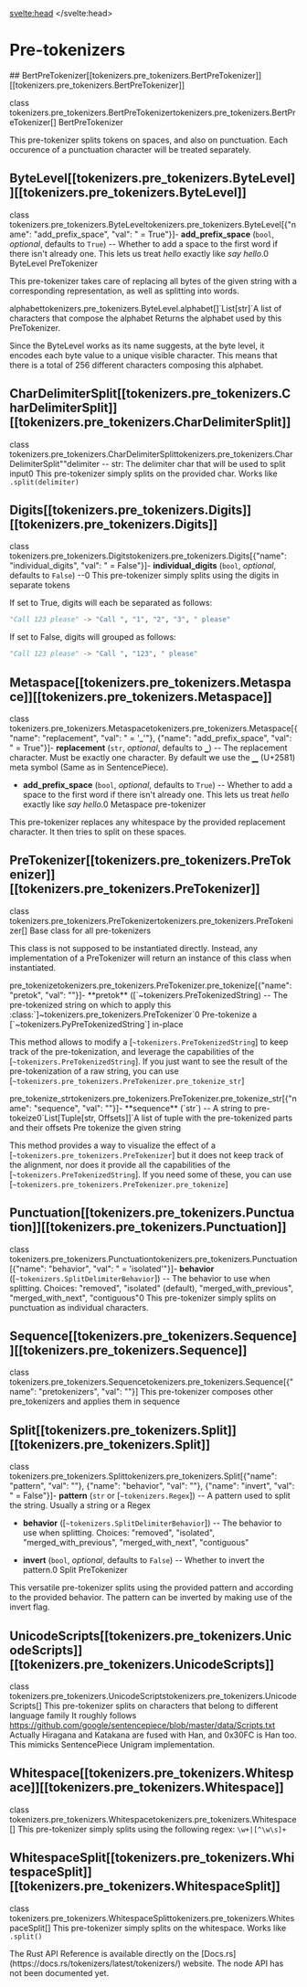 <script lang="ts">
let fw: "pt" | "tf" = "pt";
onMount(() => {
    const urlParams = new URLSearchParams(window.location.search);
    fw = urlParams.get("fw") || "pt";
});
</script>
<svelte:head>
  <meta name="hf:doc:metadata" content={JSON.stringify(metadata)} >
</svelte:head>
# Pre-tokenizers

<tokenizerslangcontent>
<python>
## BertPreTokenizer[[tokenizers.pre_tokenizers.BertPreTokenizer]][[tokenizers.pre_tokenizers.BertPreTokenizer]]

<div class="docstring">

<docstring><name>class tokenizers.pre_tokenizers.BertPreTokenizer</name><anchor>tokenizers.pre_tokenizers.BertPreTokenizer</anchor><parameters>[]</parameters></docstring>
BertPreTokenizer

This pre-tokenizer splits tokens on spaces, and also on punctuation.
Each occurence of a punctuation character will be treated separately.

</div>

## ByteLevel[[tokenizers.pre_tokenizers.ByteLevel]][[tokenizers.pre_tokenizers.ByteLevel]]

<div class="docstring">

<docstring><name>class tokenizers.pre_tokenizers.ByteLevel</name><anchor>tokenizers.pre_tokenizers.ByteLevel</anchor><parameters>[{"name": "add_prefix_space", "val": " = True"}]</parameters><paramsdesc>- **add_prefix_space** (`bool`, *optional*, defaults to `True`) --
  Whether to add a space to the first word if there isn't already one. This
  lets us treat *hello* exactly like *say hello*.</paramsdesc><paramgroups>0</paramgroups></docstring>
ByteLevel PreTokenizer

This pre-tokenizer takes care of replacing all bytes of the given string
with a corresponding representation, as well as splitting into words.





<div class="docstring">
<docstring><name>alphabet</name><anchor>tokenizers.pre_tokenizers.ByteLevel.alphabet</anchor><parameters>[]</parameters><rettype>`List[str]`</rettype><retdesc>A list of characters that compose the alphabet</retdesc></docstring>
Returns the alphabet used by this PreTokenizer.

Since the ByteLevel works as its name suggests, at the byte level, it
encodes each byte value to a unique visible character. This means that there is a
total of 256 different characters composing this alphabet.






</div></div>

## CharDelimiterSplit[[tokenizers.pre_tokenizers.CharDelimiterSplit]][[tokenizers.pre_tokenizers.CharDelimiterSplit]]

<div class="docstring">

<docstring><name>class tokenizers.pre_tokenizers.CharDelimiterSplit</name><anchor>tokenizers.pre_tokenizers.CharDelimiterSplit</anchor><parameters>""</parameters><paramsdesc>delimiter -- str:
The delimiter char that will be used to split input</paramsdesc><paramgroups>0</paramgroups></docstring>
This pre-tokenizer simply splits on the provided char. Works like `.split(delimiter)`




</div>

## Digits[[tokenizers.pre_tokenizers.Digits]][[tokenizers.pre_tokenizers.Digits]]

<div class="docstring">

<docstring><name>class tokenizers.pre_tokenizers.Digits</name><anchor>tokenizers.pre_tokenizers.Digits</anchor><parameters>[{"name": "individual_digits", "val": " = False"}]</parameters><paramsdesc>- **individual_digits** (`bool`, *optional*, defaults to `False`) --</paramsdesc><paramgroups>0</paramgroups></docstring>
This pre-tokenizer simply splits using the digits in separate tokens

If set to True, digits will each be separated as follows:

```python
"Call 123 please" -> "Call ", "1", "2", "3", " please"
```

If set to False, digits will grouped as follows:

```python
"Call 123 please" -> "Call ", "123", " please"
```




</div>

## Metaspace[[tokenizers.pre_tokenizers.Metaspace]][[tokenizers.pre_tokenizers.Metaspace]]

<div class="docstring">

<docstring><name>class tokenizers.pre_tokenizers.Metaspace</name><anchor>tokenizers.pre_tokenizers.Metaspace</anchor><parameters>[{"name": "replacement", "val": " = '_'"}, {"name": "add_prefix_space", "val": " = True"}]</parameters><paramsdesc>- **replacement** (`str`, *optional*, defaults to `▁`) --
  The replacement character. Must be exactly one character. By default we
  use the *▁* (U+2581) meta symbol (Same as in SentencePiece).

- **add_prefix_space** (`bool`, *optional*, defaults to `True`) --
  Whether to add a space to the first word if there isn't already one. This
  lets us treat *hello* exactly like *say hello*.</paramsdesc><paramgroups>0</paramgroups></docstring>
Metaspace pre-tokenizer

This pre-tokenizer replaces any whitespace by the provided replacement character.
It then tries to split on these spaces.




</div>

## PreTokenizer[[tokenizers.pre_tokenizers.PreTokenizer]][[tokenizers.pre_tokenizers.PreTokenizer]]

<div class="docstring">

<docstring><name>class tokenizers.pre_tokenizers.PreTokenizer</name><anchor>tokenizers.pre_tokenizers.PreTokenizer</anchor><parameters>[]</parameters></docstring>
Base class for all pre-tokenizers

This class is not supposed to be instantiated directly. Instead, any implementation of a
PreTokenizer will return an instance of this class when instantiated.


<div class="docstring">
<docstring><name>pre_tokenize</name><anchor>tokenizers.pre_tokenizers.PreTokenizer.pre_tokenize</anchor><parameters>[{"name": "pretok", "val": ""}]</parameters><paramsdesc>- **pretok** ([`~tokenizers.PreTokenizedString) --
  The pre-tokenized string on which to apply this
  :class:`]~tokenizers.pre_tokenizers.PreTokenizer`</paramsdesc><paramgroups>0</paramgroups></docstring>
Pre-tokenize a [`~tokenizers.PyPreTokenizedString`] in-place

This method allows to modify a [`~tokenizers.PreTokenizedString`] to
keep track of the pre-tokenization, and leverage the capabilities of the
[`~tokenizers.PreTokenizedString`]. If you just want to see the result of
the pre-tokenization of a raw string, you can use
[`~tokenizers.pre_tokenizers.PreTokenizer.pre_tokenize_str`]




</div>
<div class="docstring">
<docstring><name>pre_tokenize_str</name><anchor>tokenizers.pre_tokenizers.PreTokenizer.pre_tokenize_str</anchor><parameters>[{"name": "sequence", "val": ""}]</parameters><paramsdesc>- **sequence** (`str`) --
  A string to pre-tokeize</paramsdesc><paramgroups>0</paramgroups><rettype>`List[Tuple[str, Offsets]]`</rettype><retdesc>A list of tuple with the pre-tokenized parts and their offsets</retdesc></docstring>
Pre tokenize the given string

This method provides a way to visualize the effect of a
[`~tokenizers.pre_tokenizers.PreTokenizer`] but it does not keep track of the
alignment, nor does it provide all the capabilities of the
[`~tokenizers.PreTokenizedString`]. If you need some of these, you can use
[`~tokenizers.pre_tokenizers.PreTokenizer.pre_tokenize`]








</div></div>

## Punctuation[[tokenizers.pre_tokenizers.Punctuation]][[tokenizers.pre_tokenizers.Punctuation]]

<div class="docstring">

<docstring><name>class tokenizers.pre_tokenizers.Punctuation</name><anchor>tokenizers.pre_tokenizers.Punctuation</anchor><parameters>[{"name": "behavior", "val": " = 'isolated'"}]</parameters><paramsdesc>- **behavior** ([`~tokenizers.SplitDelimiterBehavior`]) --
  The behavior to use when splitting.
  Choices: "removed", "isolated" (default), "merged_with_previous", "merged_with_next",
  "contiguous"</paramsdesc><paramgroups>0</paramgroups></docstring>
This pre-tokenizer simply splits on punctuation as individual characters.




</div>

## Sequence[[tokenizers.pre_tokenizers.Sequence]][[tokenizers.pre_tokenizers.Sequence]]

<div class="docstring">

<docstring><name>class tokenizers.pre_tokenizers.Sequence</name><anchor>tokenizers.pre_tokenizers.Sequence</anchor><parameters>[{"name": "pretokenizers", "val": ""}]</parameters></docstring>
This pre-tokenizer composes other pre_tokenizers and applies them in sequence

</div>

## Split[[tokenizers.pre_tokenizers.Split]][[tokenizers.pre_tokenizers.Split]]

<div class="docstring">

<docstring><name>class tokenizers.pre_tokenizers.Split</name><anchor>tokenizers.pre_tokenizers.Split</anchor><parameters>[{"name": "pattern", "val": ""}, {"name": "behavior", "val": ""}, {"name": "invert", "val": " = False"}]</parameters><paramsdesc>- **pattern** (`str` or [`~tokenizers.Regex`]) --
  A pattern used to split the string. Usually a string or a Regex

- **behavior** ([`~tokenizers.SplitDelimiterBehavior`]) --
  The behavior to use when splitting.
  Choices: "removed", "isolated", "merged_with_previous", "merged_with_next",
  "contiguous"

- **invert** (`bool`, *optional*, defaults to `False`) --
  Whether to invert the pattern.</paramsdesc><paramgroups>0</paramgroups></docstring>
Split PreTokenizer

This versatile pre-tokenizer splits using the provided pattern and
according to the provided behavior. The pattern can be inverted by
making use of the invert flag.




</div>

## UnicodeScripts[[tokenizers.pre_tokenizers.UnicodeScripts]][[tokenizers.pre_tokenizers.UnicodeScripts]]

<div class="docstring">

<docstring><name>class tokenizers.pre_tokenizers.UnicodeScripts</name><anchor>tokenizers.pre_tokenizers.UnicodeScripts</anchor><parameters>[]</parameters></docstring>
This pre-tokenizer splits on characters that belong to different language family
It roughly follows https://github.com/google/sentencepiece/blob/master/data/Scripts.txt
Actually Hiragana and Katakana are fused with Han, and 0x30FC is Han too.
This mimicks SentencePiece Unigram implementation.

</div>

## Whitespace[[tokenizers.pre_tokenizers.Whitespace]][[tokenizers.pre_tokenizers.Whitespace]]

<div class="docstring">

<docstring><name>class tokenizers.pre_tokenizers.Whitespace</name><anchor>tokenizers.pre_tokenizers.Whitespace</anchor><parameters>[]</parameters></docstring>
This pre-tokenizer simply splits using the following regex: `\w+|[^\w\s]+`

</div>

## WhitespaceSplit[[tokenizers.pre_tokenizers.WhitespaceSplit]][[tokenizers.pre_tokenizers.WhitespaceSplit]]

<div class="docstring">

<docstring><name>class tokenizers.pre_tokenizers.WhitespaceSplit</name><anchor>tokenizers.pre_tokenizers.WhitespaceSplit</anchor><parameters>[]</parameters></docstring>
This pre-tokenizer simply splits on the whitespace. Works like `.split()`

</div>

</python>
<rust>
The Rust API Reference is available directly on the [Docs.rs](https://docs.rs/tokenizers/latest/tokenizers/) website.
</rust>
<node>
The node API has not been documented yet.
</node>
</tokenizerslangcontent>